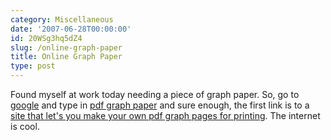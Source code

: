 ```yaml
---
category: Miscellaneous
date: '2007-06-28T00:00:00'
id: 20WSg3hq5dZ4
slug: /online-graph-paper
title: Online Graph Paper
type: post
---
```


Found myself at work today needing a piece of graph paper. So, go
to [google](http://www.google.com/) and type in
[pdf graph paper](http://www.google.com/search?q=pdf+graph+paper)
and sure enough, the first link is to a
[site that let's you make your own pdf graph pages for printing](http://incompetech.com/graphpaper/).
The internet is cool.